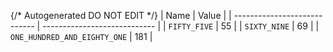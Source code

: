 {/* Autogenerated DO NOT EDIT  */}
| Name                         | Value                        |
| ---------------------------- | ---------------------------- |
| `FIFTY_FIVE`                 | 55                           |
| `SIXTY_NINE`                 | 69                           |
| `ONE_HUNDRED_AND_EIGHTY_ONE` | 181                          |